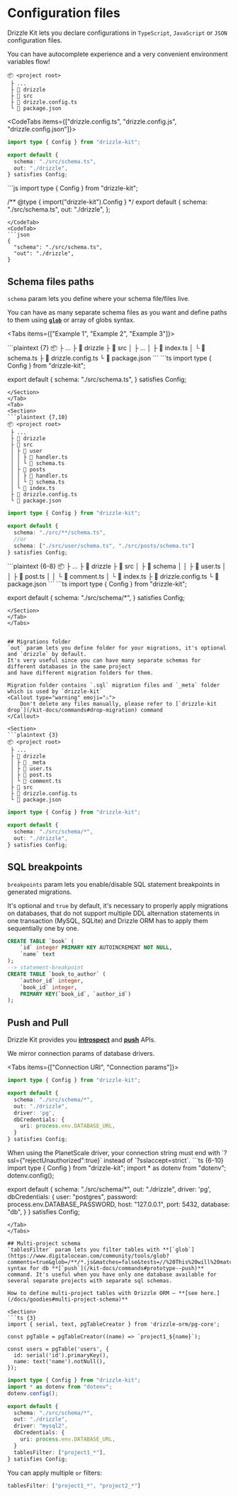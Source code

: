 
# Configuration files
Drizzle Kit lets you declare configurations in `TypeScript`, `JavaScript` or `JSON` configuration files.  

You can have autocomplete experience and a very convenient environment variables flow!  

```plaintext {5}
📦 <project root>
 ├ ...
 ├ 📂 drizzle
 ├ 📂 src
 ├ 📜 drizzle.config.ts
 └ 📜 package.json
```

<CodeTabs items={["drizzle.config.ts", "drizzle.config.js", "drizzle.config.json"]}>
<CodeTab>
```ts
import type { Config } from "drizzle-kit";

export default {
  schema: "./src/schema.ts",
  out: "./drizzle",
} satisfies Config;
```
</CodeTab>
<CodeTab>
```js
import type { Config } from "drizzle-kit";

/** @type { import("drizzle-kit").Config } */
export default {
  schema: "./src/schema.ts",
  out: "./drizzle",
};
```
</CodeTab>
<CodeTab>
```json
{
  "schema": "./src/schema.ts",
  "out": "./drizzle",
}
```
</CodeTab>
</CodeTabs>

## Schema files paths
`schema` param lets you define where your schema file/files live.  

You can have as many separate schema files as you want and define paths to them using 
**[`glob`](https://www.digitalocean.com/community/tools/glob?comments=true&glob=/**/*.js&matches=false&tests=//%20This%20will%20match%20as%20it%20ends%20with%20'.js'&tests=/hello/world.js&tests=//%20This%20won't%20match!&tests=/test/some/globs)**
 or array of globs syntax.

<Tabs items={["Example 1", "Example 2", "Example 3"]}>
<Tab>
<Section>
```plaintext {7}
📦 <project root>
 ├ ...
 ├ 📂 drizzle
 ├ 📂 src
 │ ├ ...
 │ ├ 📜 index.ts
 │ └ 📜 schema.ts 
 ├ 📜 drizzle.config.ts
 └ 📜 package.json
```
```ts
import type { Config } from "drizzle-kit";

export default {
  schema: "./src/schema.ts",
} satisfies Config;
```
</Section>
</Tab>
<Tab>
<Section>
```plaintext {7,10}
📦 <project root>
 ├ ...
 ├ 📂 drizzle
 ├ 📂 src
 │ ├ 📂 user
 │ │ ├ 📜 handler.ts 
 │ │ └ 📜 schema.ts 
 │ ├ 📂 posts
 │ │ ├ 📜 handler.ts 
 │ │ └ 📜 schema.ts 
 │ └ 📜 index.ts
 ├ 📜 drizzle.config.ts
 └ 📜 package.json
```
```ts
import type { Config } from "drizzle-kit";

export default {
  schema: "./src/**/schema.ts",
  //or
  schema: ["./src/user/schema.ts", "./src/posts/schema.ts"]
} satisfies Config;
```
</Section>
</Tab>
<Tab>
<Section>
```plaintext {6-8}
📦 <project root>
 ├ ...
 ├ 📂 drizzle
 ├ 📂 src
 │ ├ 📂 schema
 │ │ ├ 📜 user.ts 
 │ │ ├ 📜 post.ts 
 │ │ └ 📜 comment.ts 
 │ └ 📜 index.ts
 ├ 📜 drizzle.config.ts
 └ 📜 package.json
```
```ts
import type { Config } from "drizzle-kit";

export default {
  schema: "./src/schema/*",
} satisfies Config;
```
</Section>
</Tab>
</Tabs>


## Migrations folder
`out` param lets you define folder for your migrations, it's optional and `drizzle` by default.  
It's very useful since you can have many separate schemas for different databases in the same project 
and have different migration folders for them.  
  
Migration folder contains `.sql` migration files and `_meta` folder which is used by `drizzle-kit`
<Callout type="warning" emoji="⚠️">
	Don't delete any files manually, please refer to [`drizzle-kit drop`](/kit-docs/commands#drop-migration) command
</Callout>

<Section>
```plaintext {3}
📦 <project root>
 ├ ...
 ├ 📂 drizzle
 │ ├ 📂 _meta
 │ ├ 📜 user.ts 
 │ ├ 📜 post.ts 
 │ └ 📜 comment.ts 
 ├ 📂 src
 ├ 📜 drizzle.config.ts
 └ 📜 package.json
```
```ts {5}
import type { Config } from "drizzle-kit";

export default {
  schema: "./src/schema/*",
  out: "./drizzle",
} satisfies Config;
```
</Section>

## SQL breakpoints
`breakpoints` param lets you enable/disable SQL statement breakpoints in generated migrations.

It's optional and `true` by default, 
it's necessary to properly apply migrations on databases, that do not support multiple DDL alternation statements in one transaction (MySQL, SQLite) 
and Drizzle ORM has to apply them sequentially one by one.
```sql {5}
CREATE TABLE `book` (
	`id` integer PRIMARY KEY AUTOINCREMENT NOT NULL,
	`name` text
);
--> statement-breakpoint
CREATE TABLE `book_to_author` (
	`author_id` integer,
	`book_id` integer,
	PRIMARY KEY(`book_id`, `author_id`)
);
```
## Push and Pull
Drizzle Kit provides you **[introspect](/kit-docs/commands#introspect--pull)** and **[push](/kit-docs/commands#prototype--push)** APIs.  

We mirror connection params of database drivers.

<Tabs items={["Connection URI", "Connection params"]}>
<Tab>
```ts {6}
import type { Config } from "drizzle-kit";

export default {
  schema: "./src/schema/*",
  out: "./drizzle",
  driver: 'pg',
  dbCredentials: {
    uri: process.env.DATABASE_URL,
  }
} satisfies Config;
```
<Callout type="info" emoji="ℹ️">
When using the PlanetScale driver, your connection string must end with `?ssl={"rejectUnauthorized":true}` instead of `?sslaccept=strict`.
</Callout>

</Tab>
<Tab>
```ts {6-10}
import type { Config } from "drizzle-kit";
import * as dotenv from "dotenv";
dotenv.config();

export default {
  schema: "./src/schema/*",
  out: "./drizzle",
  driver: 'pg',
  dbCredentials: {
    user: "postgres",
    password: process.env.DATABASE_PASSWORD,
    host: "127.0.0.1",
    port: 5432,
    database: "db",
  }
} satisfies Config;
```
</Tab>
</Tabs>

## Multi-project schema
`tablesFilter` param lets you filter tables with **[`glob`](https://www.digitalocean.com/community/tools/glob?comments=true&glob=/**/*.js&matches=false&tests=//%20This%20will%20match%20as%20it%20ends%20with%20'.js'&tests=/hello/world.js&tests=//%20This%20won't%20match!&tests=/test/some/globs)** 
syntax for db **[`push`](/kit-docs/commands#prototype--push)** command. It's useful when you have only one database available for several separate projects with separate sql schemas.  

How to define multi-project tables with Drizzle ORM — **[see here.](/docs/goodies#multi-project-schema)**

<Section>
```ts {3}
import { serial, text, pgTableCreator } from 'drizzle-orm/pg-core';

const pgTable = pgTableCreator((name) => `project1_${name}`);

const users = pgTable('users', {
  id: serial('id').primaryKey(),
  name: text('name').notNull(),
});
```
```ts {7}
import type { Config } from "drizzle-kit";
import * as dotenv from "dotenv";
dotenv.config();

export default {
  schema: "./src/schema/*",
  out: "./drizzle",
  driver: "mysql2",
  dbCredentials: {
    uri: process.env.DATABASE_URL,
  }
  tablesFilter: ["project1_*"],
} satisfies Config;
```
</Section>

You can apply multiple `or` filters:
```ts
tablesFilter: ["project1_*", "project2_*"]
```
